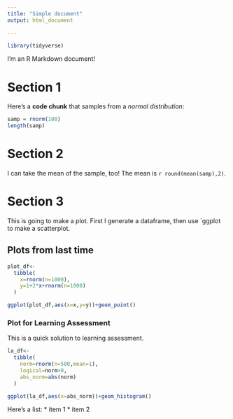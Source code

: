 ```yaml
---
title: "Simple document"
output: html_document

---
```


```r
library(tidyverse)
```


I'm an R Markdown document! 

# Section 1

Here's a **code chunk** that samples from 
a _normal distribution_:

```r
samp = rnorm(100)
length(samp)
```

# Section 2

I can take the mean of the sample, too!
The mean is `r round(mean(samp),2)`.

# Section 3

This is going to make a plot. First I generate a dataframe, then 
use `ggplot to make a scatterplot.

## Plots from last time

```r
plot_df<-
  tibble(
    x=rnorm(n=1000),
    y=1+2*x+rnorm(n=1000)
  )

ggplot(plot_df,aes(x=x,y=y))+geom_point()
```

### Plot for Learning Assessment

This is a quick solution to learning assessment.
```r
la_df<-
  tibble(
    norm=rnorm(n=500,mean=1),
    logical=norm>0,
    abs_norm=abs(norm)
  )

ggplot(la_df,aes(x=abs_norm))+geom_histogram()
```

Here's a list:
* item 1
* item 2
